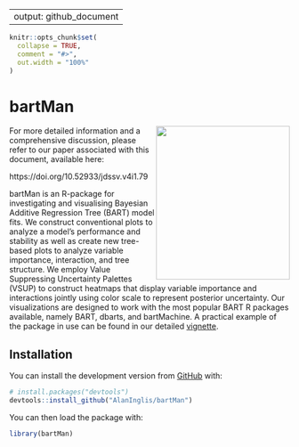 
---
output: github_document
---

<!-- README.md is generated from README.Rmd. Please edit that file -->

```r
knitr::opts_chunk$set(
  collapse = TRUE,
  comment = "#>",
  out.width = "100%"
)
```

# bartMan

<!-- badges: start -->
<img src="https://raw.githubusercontent.com/AlanInglis/bartMan/master/badge/bartmanLogo1.png" width="240" height="276" align="right" />
<!-- badges: end -->
For more detailed information and a comprehensive discussion, please refer to our paper associated with this document, available here:

https://doi.org/10.52933/jdssv.v4i1.79

bartMan is an R-package for investigating and visualising Bayesian Additive Regression
Tree (BART) model fits. We construct conventional plots to analyze a
model’s performance and stability as well as create new tree-based plots
to analyze variable importance, interaction, and tree structure. We
employ Value Suppressing Uncertainty Palettes (VSUP) to construct
heatmaps that display variable importance and interactions jointly using
color scale to represent posterior uncertainty. Our visualizations are
designed to work with the most popular BART R packages available, namely
BART, dbarts, and bartMachine. A practical example of the package in use can be found in our detailed [vignette](https://alaninglis.github.io/bartMan/articles/bartManVignette.html).




## Installation



You can install the development version from [GitHub](https://github.com/AlanInglis/bartMan) with:

``` r
# install.packages("devtools")
devtools::install_github("AlanInglis/bartMan")
```

You can then load the package with:
``` r
library(bartMan)
```


